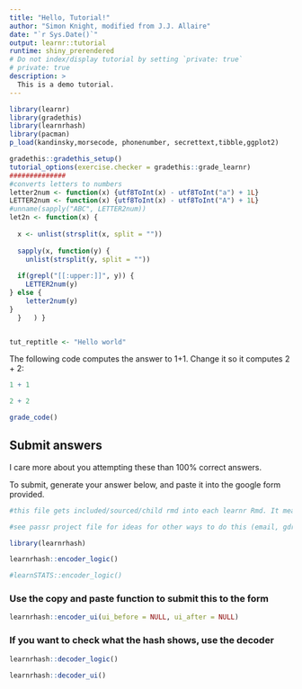 ```yaml
---
title: "Hello, Tutorial!"
author: "Simon Knight, modified from J.J. Allaire"
date: "`r Sys.Date()`"
output: learnr::tutorial
runtime: shiny_prerendered
# Do not index/display tutorial by setting `private: true`
# private: true
description: >
  This is a demo tutorial.
---
```


```r
library(learnr)
library(gradethis)
library(learnrhash)
library(pacman)
p_load(kandinsky,morsecode, phonenumber, secrettext,tibble,ggplot2)

gradethis::gradethis_setup()
tutorial_options(exercise.checker = gradethis::grade_learnr)
##############
#converts letters to numbers
letter2num <- function(x) {utf8ToInt(x) - utf8ToInt("a") + 1L}
LETTER2num <- function(x) {utf8ToInt(x) - utf8ToInt("A") + 1L}
#unname(sapply("ABC", LETTER2num))
let2n <- function(x) { 
  
  x <- unlist(strsplit(x, split = ""))
  
  sapply(x, function(y) { 
    unlist(strsplit(y, split = ""))
  
  if(grepl("[[:upper:]]", y)) {
    LETTER2num(y)
} else {
    letter2num(y)
}
  }   ) }


tut_reptitle <- "Hello world"
```

The following code computes the answer to 1+1. Change it so it computes 2 + 2:

```r
1 + 1
```

```r
2 + 2
```

```r
grade_code()
```


## Submit answers

I care more about you attempting these than 100% correct answers. 

To submit, generate your answer below, and paste it into the google form provided. 

```r
#this file gets included/sourced/child rmd into each learnr Rmd. It means I can update how things get submitted on all tutorials without needing to manually edit them all.

#see passr project file for ideas for other ways to do this (email, gdrive distrib, etc.)

library(learnrhash)
```


```r

learnrhash::encoder_logic()

#learnSTATS::encoder_logic()
```

### Use the copy and paste function to submit this to the form

```r

learnrhash::encoder_ui(ui_before = NULL, ui_after = NULL)

```

### If you want to check what the hash shows, use the decoder

```r
learnrhash::decoder_logic()
```


```r
learnrhash::decoder_ui()
```


